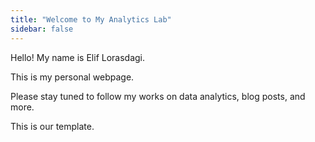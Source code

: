 ```yaml
---
title: "Welcome to My Analytics Lab"
sidebar: false 
---
```


Hello! My name is Elif Lorasdagi.

This is my personal webpage.

Please stay tuned to follow my works on data analytics, blog posts, and more.

This is our template.
